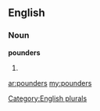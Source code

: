 ==English==

===Noun===
'''pounders'''

# {{plural of|[[pounder]]}}

[[Category:English plurals]]

[[ar:pounders]]
[[my:pounders]]